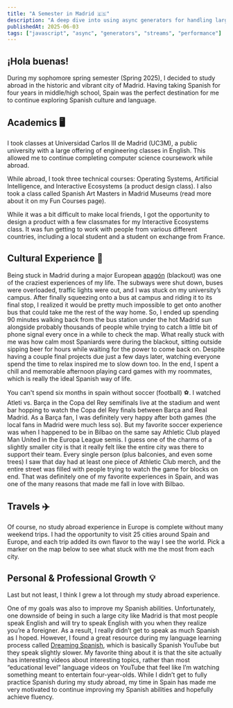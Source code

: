 ```yaml
---
title: "A Semester in Madrid 🇪🇸"
description: "A deep dive into using async generators for handling large data streams efficiently"
publishedAt: 2025-06-03
tags: ["javascript", "async", "generators", "streams", "performance"]
---
```


## ¡Hola buenas!

During my sophomore spring semester (Spring 2025), I decided to study abroad in the historic and vibrant city of Madrid. Having taking Spanish for four years in middle/high school, Spain was the perfect destination for me to continue exploring Spanish culture and language.


## Academics 🖥️

I took classes at Universidad Carlos III de Madrid (UC3M), a public university with a large offering of engineering classes in English. This allowed me to continue completing computer science coursework while abroad.

While abroad, I took three technical courses: Operating Systems, Artificial Intelligence, and Interactive Ecosystems (a product design class). I also took a class called Spanish Art Masters in Madrid Museums (read more about it on my Fun Courses page).

While it was a bit difficult to make local friends, I got the opportunity to design a product with a few classmates for my Interactive Ecosystems class. It was fun getting to work with people from various different countries, including a local student and a student on exchange from France.


## Cultural Experience 💃

Being stuck in Madrid during a major European <a href="https://www.nytimes.com/2025/04/28/world/europe/power-outage-spain-portugal-france.html?unlocked_article_code=1.c08.OOQ_.99mjMqH1o1rC&smid=url-share" target="_blank" rel="noopener noreferrer">apagón</a> (blackout) was one of the craziest experiences of my life. The subways were shut down, buses were overloaded, traffic lights were out, and I was stuck on my university’s campus. After finally squeezing onto a bus at campus and riding it to its final stop, I realized it would be pretty much impossible to get onto another bus that could take me the rest of the way home. So, I ended up spending 90 minutes walking back from the bus station under the hot Madrid sun alongside probably thousands of people while trying to catch a little bit of phone signal every once in a while to check the map. What really stuck with me was how calm most Spaniards were during the blackout, sitting outside sipping beer for hours while waiting for the power to come back on. Despite having a couple final projects due just a few days later, watching everyone spend the time to relax inspired me to slow down too. In the end, I spent a chill and memorable afternoon playing card games with my roommates, which is really the ideal Spanish way of life.

You can't spend six months in spain without soccer (football) ⚽️. I watched Atleti vs. Barça in the Copa del Rey semifinals live at the stadium and went bar hopping to watch the Copa del Rey finals between Barça and Real Madrid. As a Barça fan, I was definitely very happy after both games (the local fans in Madrid were much less so). But my favorite soccer experience was when I happened to be in Bilbao on the same say Athletic Club played Man United in the Europa League semis. I guess one of the charms of a slightly smaller city is that it really felt like the entire city was there to support their team. Every single person (plus balconies, and even some trees) I saw that day had at least one piece of Athletic Club merch, and the entire street was filled with people trying to watch the game for blocks on end. That was definitely one of my favorite experiences in Spain, and was one of the many reasons that made me fall in love with Bilbao.


## Travels ✈️

Of course, no study abroad experience in Europe is complete without many weekend trips. I had the opportunity to visit 25 cities around Spain and Europe, and each trip added its own flavor to the way I see the world. Pick a marker on the map below to see what stuck with me the most from each city.


<SampleMap />


## Personal & Professional Growth 💡

Last but not least, I think I grew a lot through my study abroad experience.

One of my goals was also to improve my Spanish abilities. Unfortunately, one downside of being in such a large city like Madrid is that most people speak English and will try to speak English with you when they realize you’re a foreigner. As a result, I really didn’t get to speak as much Spanish as I hoped. However, I found a great resource during my language learning process called <a href="https://www.dreamingspanish.com/" target="_blank" rel="noopener noreferrer">Dreaming Spanish</a>, which is basically Spanish YouTube but they speak slightly slower. My favorite thing about it is that the site actually has interesting videos about interesting topics, rather than most “educational level” language videos on YouTube that feel like I’m watching something meant to entertain four-year-olds. While I didn’t get to fully practice Spanish during my study abroad, my time in Spain has made me very motivated to continue improving my Spanish abilities and hopefully achieve fluency.